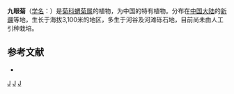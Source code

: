 {{Speciesbox
| genus = Olgaea
| species = lanipes
| authority = (C. Winkl.) Iljin
}}

'''九眼菊'''（[[学名|学名]]：{{lang|la|''Olgaea lanipes''}}）是[[菊科|菊科]][[蝟菊属|蝟菊属]]的植物，为中国的特有植物。分布在[[中国大陆|中国大陆]]的[[新疆|新疆]]等地，生长于海拔3,100米的地区，多生于河谷及河滩砾石地，目前尚未由人工引种栽培。

== 参考文献 ==
<div class="references-small">
* {{cite web| url =http://www.bioinfo.cn/db05/KmzwSpecies.php?action=view&id=5103| title =九眼菊| work =《中国高等植物数据库全库》| publisher =中国科学院微生物研究所| author =昆明植物研究所| accessdate =2009-02-25| deadurl =yes| archiveurl =https://web.archive.org/web/20160305031627/http://www.bioinfo.cn/db05/KmzwSpecies.php?action=view&id=5103| archivedate =2016-03-05}}
</div>
{{Taxonbar|from=Q10878972}}

[[Category:蝟菊属|J]]
[[Category:中国特有植物|J]]
[[Category:新疆植物|J]]